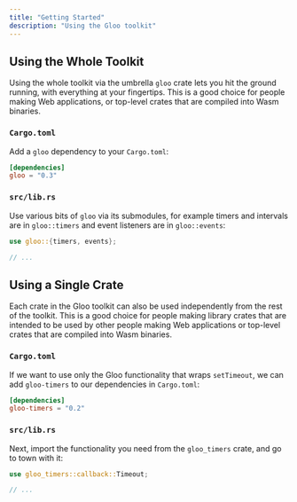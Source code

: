 ```yaml
---
title: "Getting Started"
description: "Using the Gloo toolkit"
---
```


## Using the Whole Toolkit

Using the whole toolkit via the umbrella `gloo` crate lets you hit the ground
running, with everything at your fingertips. This is a good choice for people
making Web applications, or top-level crates that are compiled into Wasm
binaries.

### `Cargo.toml`

Add a `gloo` dependency to your `Cargo.toml`:

```toml
[dependencies]
gloo = "0.3"
```

### `src/lib.rs`

Use various bits of `gloo` via its submodules, for example timers and intervals
are in `gloo::timers` and event listeners are in `gloo::events`:

```rust
use gloo::{timers, events};

// ...
```

## Using a Single Crate

Each crate in the Gloo toolkit can also be used independently from the rest of
the toolkit. This is a good choice for people making library crates that are
intended to be used by other people making Web applications or top-level crates
that are compiled into Wasm binaries.

### `Cargo.toml`

If we want to use only the Gloo functionality that wraps `setTimeout`, we can
add `gloo-timers` to our dependencies in `Cargo.toml`:

```toml
[dependencies]
gloo-timers = "0.2"
```

### `src/lib.rs`

Next, import the functionality you need from the `gloo_timers` crate, and go to
town with it:

```rust
use gloo_timers::callback::Timeout;

// ...
```
